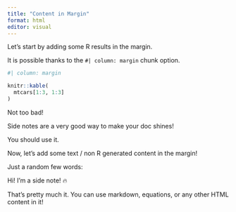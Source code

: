 ```yaml
---
title: "Content in Margin"
format: html
editor: visual
---
```


Let's start by adding some R results in the margin. 

It is possible thanks to the `#| column: margin` chunk option.



```r
#| column: margin

knitr::kable(
  mtcars[1:3, 1:3]
)
```

Not too bad!

Side notes are a very good way to make your doc shines!

You should use it.

Now, let's add some text / non R generated content in the margin!

Just a random few words:

::: {.column-margin}

Hi! I'm a side note! 🔥

:::

That's pretty much it. You can use markdown, equations, or any other HTML content in it!